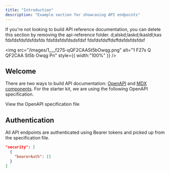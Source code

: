 ```yaml
---
title: "Introduction"
description: "Example section for showcasing API endpoints"
---
```


<Note>
  If you're not looking to build API reference documentation, you can delete
  this section by removing the api-reference folder.
</Note>

<Info>
  d;alskd;laskd;lkasldl;kas
</Info>

<Tip>
  fdsfdsfdsfdsfdsfds
</Tip>

<Warning>
  fdsfdsfdsfdsdsfdsf
</Warning>

<Accordion title="fgdhgfhfghfghfgh" icon="sparkles" iconType="regular">
  fdsfdsfdsffdsffdsfdsfdsfdsf
</Accordion>

<img
  src="/images/1___f27S-qQF2CAASt5bOwqg.png"
  alt="1 F27s Q QF2CAA St5b Owqg Pn"
  style={{ width:"100%" }}
/>

## Welcome

There are two ways to build API documentation: [OpenAPI](https://mintlify.com/docs/api-playground/openapi/setup) and [MDX components](https://mintlify.com/docs/api-playground/mdx/configuration). For the starter kit, we are using the following OpenAPI specification.

<Card title="Plant Store Endpoints" icon="leaf" href="https://github.com/mintlify/starter/blob/main/api-reference/openapi.json">
  View the OpenAPI specification file
</Card>

## Authentication

All API endpoints are authenticated using Bearer tokens and picked up from the specification file.

```json
"security": [
  {
    "bearerAuth": []
  }
]
```